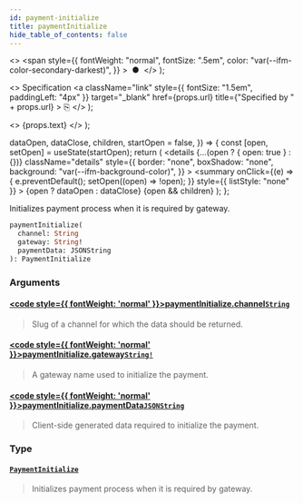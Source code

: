 ```yaml
---
id: payment-initialize
title: paymentInitialize
hide_table_of_contents: false
---
```


  <>
    <span
      style={{
        fontWeight: "normal",
        fontSize: ".5em",
        color: "var(--ifm-color-secondary-darkest)",
      }}
    >
      &nbsp;●&nbsp;
    </span>
  </>
);

  <>
    Specification
    <a
      className="link"
      style={{ fontSize: "1.5em", paddingLeft: "4px" }}
      target="\_blank"
      href={props.url}
      title={"Specified by " + props.url}
    >
      ⎘
    </a>
  </>
);

  <>
    <span className={props.class}>{props.text}</span>
  </>
);


  dataOpen,
  dataClose,
  children,
  startOpen = false,
}) => {
  const [open, setOpen] = useState(startOpen);
  return (
    <details
      {...(open ? { open: true } : {})}
      className="details"
      style={{
        border: "none",
        boxShadow: "none",
        background: "var(--ifm-background-color)",
      }}
    >
      <summary
        onClick={(e) => {
          e.preventDefault();
          setOpen((open) => !open);
        }}
        style={{ listStyle: "none" }}
      >
        {open ? dataOpen : dataClose}
      </summary>
      {open && children}
    </details>
  );
};

Initializes payment process when it is required by gateway.

```graphql
paymentInitialize(
  channel: String
  gateway: String!
  paymentData: JSONString
): PaymentInitialize
```

### Arguments

#### [<code style={{ fontWeight: 'normal' }}>paymentInitialize.<b>channel</b></code>](#)<Bullet />[`String`](../../../api-storefront/miscellaneous/scalars/string) <Badge class="badge badge--secondary" text="scalar"/>

> Slug of a channel for which the data should be returned.

#### [<code style={{ fontWeight: 'normal' }}>paymentInitialize.<b>gateway</b></code>](#)<Bullet />[`String!`](../../../api-storefront/miscellaneous/scalars/string) <Badge class="badge badge--secondary" text="non-null"/> <Badge class="badge badge--secondary" text="scalar"/>

> A gateway name used to initialize the payment.

#### [<code style={{ fontWeight: 'normal' }}>paymentInitialize.<b>paymentData</b></code>](#)<Bullet />[`JSONString`](../../../api-storefront/miscellaneous/scalars/jsonstring) <Badge class="badge badge--secondary" text="scalar"/>

> Client-side generated data required to initialize the payment.

### Type

#### [`PaymentInitialize`](../../../api-storefront/payments/objects/payment-initialize) <Badge class="badge badge--secondary" text="object"/>

> Initializes payment process when it is required by gateway.
